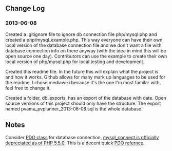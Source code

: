 ==Change Log==
===2013-06-08===
Created a .gitignore file to ignore db connection file php/mysql.php and created a php/mysql_example.php. This way everyone can have their own local version of the database connection file and we don't want a file with database connection info on there anyway (with the idea in mind this will be open source one day). Contributors can use the example to create their own local version of php/mysql.php for local testing and development.

Created this readme file. In the future this will explain what the project is and how it works. Github allows for many mark up languages to be used for the readme, I chose mediawiki because it's the one I'm most familar with, feel free to change it.

Created a folder, db_exports, has an export of the database with date. Open source versions of this project should only have the structure. The export named pvamu_pvplanner_2013-06-08.sql is the whole database.



==Notes==
Consider [http://www.php.net/manual/en/class.pdo.php PDO class] for database connection, [http://php.net/manual/en/function.mysql-connect.php mysql_connect is officially depreciated as of PHP 5.5.0]. This is a decent quick [http://net.tutsplus.com/tutorials/php/why-you-should-be-using-phps-pdo-for-database-access/ PDO refernce].
